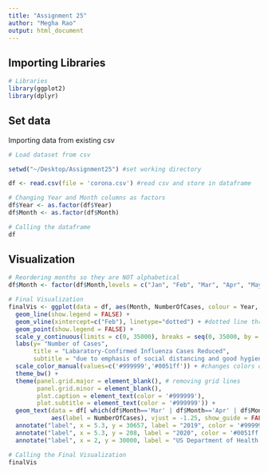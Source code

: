 ```yaml
---
title: "Assignment 25"
author: "Megha Rao"
output: html_document
---
```


## Importing Libraries

```r
# Libraries
library(ggplot2)
library(dplyr)

```

## Set data
Importing data from existing csv

```r
# Load dataset from csv

setwd("~/Desktop/Assignment25") #set working directory

df <- read.csv(file = 'corona.csv') #read csv and store in dataframe

# Changing Year and Month columns as factors
df$Year <- as.factor(df$Year)
df$Month <- as.factor(df$Month)

# Calling the dataframe
df
```

## Visualization

```r
# Reordering months so they are NOT alphabetical
df$Month <- factor(df$Month,levels = c("Jan", "Feb", "Mar", "Apr", "May"))

# Final Visualization
finalVis <- ggplot(data = df, aes(Month, NumberOfCases, colour = Year, group = Year) ) + 
  geom_line(show.legend = FALSE) + 
  geom_vline(xintercept=c("Feb"), linetype="dotted") + #dotted line through Jan 31, to show when covid was declared emergency
  geom_point(show.legend = FALSE) + 
  scale_y_continuous(limits = c(0, 35000), breaks = seq(0, 35000, by = 2500)) +
  labs(y= "Number of Cases", 
       title = "Labaratory-Confirmed Influenza Cases Reduced",
       subtitle = "due to emphasis of social distancing and good hygiene amid COVID-19") +
  scale_color_manual(values=c('#999999','#0051ff')) + #changes colors of lines
  theme_bw() +
  theme(panel.grid.major = element_blank(), # removing grid lines
        panel.grid.minor = element_blank(), 
        plot.caption = element_text(color = '#999999'),
        plot.subtitle = element_text(color = '#999999')) + 
  geom_text(data = df[ which(df$Month=='Mar' | df$Month=='Apr' | df$Month=='May'),], #only show data labels for these months
            aes(label = NumberOfCases), vjust = -1.25, show_guide = FALSE) +
  annotate("label", x = 5.3, y = 30657, label = "2019", color = '#999999') + 
  annotate("label", x = 5.3, y = 208, label = "2020", color = '#0051ff') + 
  annotate("label", x = 2, y = 30000, label = "US Department of Health \nand Human Services declare \nCOVID-19 as a public health \nemergency on January 31, 2020", color = '#999999')

# Calling the Final Visualization
finalVis

```

